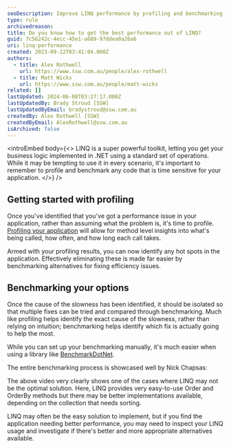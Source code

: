 ```yaml
---
seoDescription: Improve LINQ performance by profiling and benchmarking, optimizing queries and data access for efficient business logic implementation.
type: rule
archivedreason:
title: Do you know how to get the best performance out of LINQ?
guid: 7c56242c-4ecc-45e1-a689-97ddea0a26a6
uri: linq-performance
created: 2023-09-22T03:41:04.000Z
authors:
  - title: Alex Rothwell
    url: https://www.ssw.com.au/people/alex-rothwell
  - title: Matt Wicks
    url: https://www.ssw.com.au/people/matt-wicks
related: []
lastUpdated: 2024-06-08T03:27:17.000Z
lastUpdatedBy: Brady Stroud [SSW]
lastUpdatedByEmail: bradystroud@ssw.com.au
createdBy: Alex Rothwell [SSW]
createdByEmail: AlexRothwell@ssw.com.au
isArchived: false
---
```


<introEmbed
  body={<>
LINQ is a super powerful toolkit, letting you get your business logic implemented in .NET using a standard set of operations.
While it may be tempting to use it in every scenario, it's important to remember to profile and benchmark any code that is time sensitive for your application.
  </>}
/>
## Getting started with profiling

Once you've identified that you've got a performance issue in your application, rather than assuming what the problem is, it's time to profile.
[Profiling your application](/do-you-profile-your-code-when-optimising-performance) will allow for method level insights into what's being called, how often, and how long each call takes.

Armed with your profiling results, you can now identify any hot spots in the application.
Effectively eliminating these is made far easier by benchmarking alternatives for fixing efficiency issues.

## Benchmarking your options

Once the cause of the slowness has been identified, it should be isolated so that multiple fixes can be tried and compared through benchmarking.
Much like profiling helps identify the exact cause of the slowness, rather than relying on intuition; benchmarking helps identify which fix is actually going to help the most.

While you can set up your benchmarking manually, it's much easier when using a library like [BenchmarkDotNet](https://github.com/dotnet/BenchmarkDotNet).

The entire benchmarking process is showcased well by Nick Chapsas:

<youtubeEmbed url="https://www.youtube.com/watch?v=K1Ye_QEpAq8" description="Video: Stop using LINQ to order your primitive collections in C# - [Nick Chapsas](https://www.youtube.com/@nickchapsas) (14 min)" />

The above video very clearly shows one of the cases where LINQ may not be the optimal solution.
Here, LINQ provides very easy-to-use Order and OrderBy methods but there may be better implementations available, depending on the collection that needs sorting.

LINQ may often be the easy solution to implement, but if you find the application needing better performance, you may need to inspect your LINQ usage and investigate if there's better and more appropriate alternatives available.
